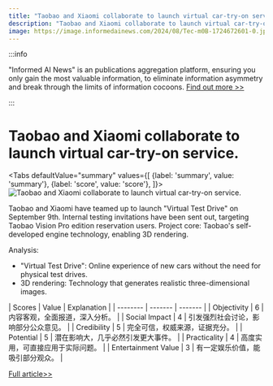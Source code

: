 ```yaml
---
title: "Taobao and Xiaomi collaborate to launch virtual car-try-on service."
description: "Taobao and Xiaomi collaborate to launch virtual car-try-on service."
image: https://image.informedainews.com/2024/08/Tec-m0B-1724672601-0.jpg
---
```



:::info

"Informed AI News" is an publications aggregation platform, ensuring you only gain the most valuable information, to eliminate information asymmetry and break through the limits of information cocoons.  [Find out more >>](/)

:::

# Taobao and Xiaomi collaborate to launch virtual car-try-on service.


<Tabs
	defaultValue="summary"
	values={[
	{label: 'summary', value: 'summary'},
	{label: 'score', value: 'score'},
]}>
<TabItem value="summary">
<img
  src="https://image.informedainews.com/2024/08/Tec-m0B-1724672601-0.jpg"
  alt="Taobao and Xiaomi collaborate to launch virtual car-try-on service."
/>



Taobao and Xiaomi have teamed up to launch "Virtual Test Drive" on September 9th.
Internal testing invitations have been sent out, targeting Taobao Vision Pro edition reservation users.
Project core: Taobao's self-developed engine technology, enabling 3D rendering.

Analysis:
- "Virtual Test Drive": Online experience of new cars without the need for physical test drives.
- 3D rendering: Technology that generates realistic three-dimensional images.
</TabItem>
<TabItem value="score">
	| Scores     | Value   | Explanation |
	| -------- | ------- | ------- |
	| Objectivity  | 6    | 内容客观，全面报道，深入分析。    |
	| Social Impact | 4     | 引发强烈社会讨论，影响部分公众意见。    |
	| Credibility    | 5    | 完全可信，权威来源，证据充分。    |
	| Potential    | 5    | 潜在影响大，几乎必然引发更大事件。    |
	| Practicality    | 4    | 高度实用，可直接应用于实际问题。    |
	| Entertainment Value    | 3    | 有一定娱乐价值，能吸引部分观众。    |
</TabItem>
</Tabs>

[Full article>>](https://www.cnbeta.com.tw/articles/tech/1443477.htm)
